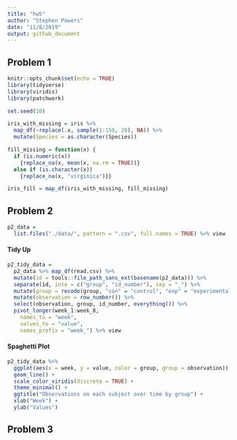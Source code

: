 ```yaml
---
title: "hw5"
author: "Stephen Powers"
date: "11/8/2019"
output: github_document
---
```


## Problem 1 


```r
knitr::opts_chunk$set(echo = TRUE)
library(tidyverse)
library(viridis)
library(patchwork)
```


```r
set.seed(10)

iris_with_missing = iris %>% 
  map_df(~replace(.x, sample(1:150, 20), NA)) %>%
  mutate(Species = as.character(Species))
```

```r
fill_missing = function(x) {
  if (is.numeric(x)) 
    {replace_na(x, mean(x, na.rm = TRUE))} 
  else if (is.character(x)) 
    {replace_na(x, "virginica")}}

iris_fill = map_df(iris_with_missing, fill_missing)
```

## Problem 2 

```r
p2_data = 
  list.files("./data/", pattern = ".csv", full.names = TRUE) %>% view
```

#### Tidy Up

```r
p2_tidy_data = 
  p2_data %>% map_df(read.csv) %>% 
  mutate(id = tools::file_path_sans_ext(basename(p2_data))) %>% 
  separate(id, into = c("group", "id_number"), sep = "_") %>% 
  mutate(group = recode(group, "con" = "control", "exp" = "experimental")) %>% 
  mutate(observation = row_number()) %>%
  select(observation, group, id_number, everything()) %>% 
  pivot_longer(week_1:week_8,
    names_to = "week",
    values_to = "value",
    names_prefix = "week_") %>% view
```

#### Spaghetti Plot

```r
p2_tidy_data %>% 
  ggplot(aes(x = week, y = value, color = group, group = observation)) +
  geom_line() +
  scale_color_viridis(discrete = TRUE) +
  theme_minimal() +
  ggtitle("Observations on each subject over time by group") +
  xlab("Week") +
  ylab("Values") 

```


## Problem 3 



